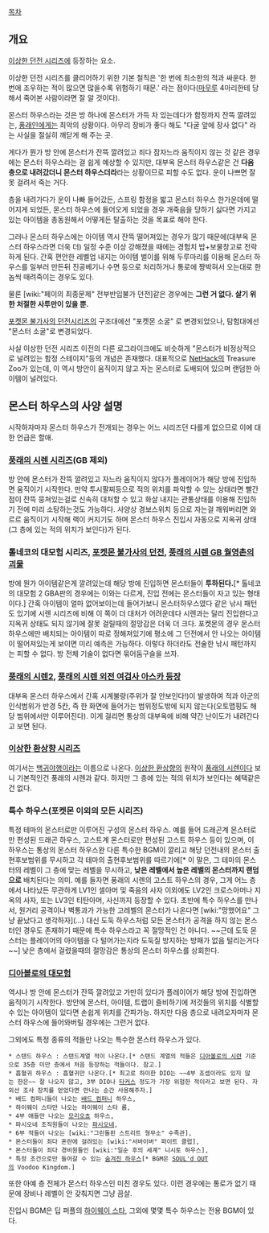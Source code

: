 [[목차]]

== 개요 ==
[[이상한 던전 시리즈]]에 등장하는 요소.

이상한 던전 시리즈를 클리어하기 위한 기본 철칙은 '한 번에 최소한의 적과 싸운다. 한 번에 조우하는 적이 많으면 많을수록 위험하기 때문.' 라는 점이다([[마무루]] 4마리한테 당해서 죽어본 사람이라면 잘 알 것이다).

몬스터 하우스라는 것은 방 하나에 몬스터가 가득 차 있는데다가 함정까지 잔뜩 깔려있는, [[풍래인]]에게는 최악의 상황이다. 아무리 장비가 좋다 해도 "다굴 앞에 장사 없다" 라는 사실을 절실히 깨닫게 해 주는 곳.

게다가 뭔가 방 안에 몬스터가 잔뜩 깔려있고 죄다 잠자느라 움직이지 않는 것 같은 경우에는 몬스터 하우스라는 걸 쉽게 예상할 수 있지만, 대부옥 몬스터 하우스같은 건 '''다음 층으로 내려갔더니 몬스터 하우스더라'''라는 상황이므로 피할 수도 없다. 운이 나쁘면 잘못 걸려서 죽는 거다.

층을 내려가다가 운이 나빠 들어갔든, 스프링 함정을 밟고 몬스터 하우스 한가운데에 떨어지게 되었든, 몬스터 하우스에 들어오게 되었을 경우 개죽음을 당하기 싫다면 가지고 있는 아이템을 총동원해서 어떻게든 탈출하는 것을 목표로 해야 한다.

그러나 몬스터 하우스에는 아이템 역시 잔뜩 떨어져있는 경우가 많기 때문에(대부옥 몬스터 하우스라면 더욱 더) 일정 수준 이상 강해졌을 때에는 경험치 밥+보물창고로 전락하게 된다. 간혹 편안한 레벨업 내지는 아이템 벌이를 위해 두루마리를 이용해 몬스터 하우스를 일부러 만든뒤 진공베기나 수면 등으로 처리하거나 통로에 짱박혀서 오는대로 한놈씩 때려죽이는 경우도 있다.

물론 [wiki:"페이의 최종문제" 전부반입불가 던전]같은 경우에는 '''그런 거 없다. 살기 위한 처절한 사투만이 있을 뿐.'''

[[포켓몬 불가사의 던전]]시리즈의 구조대에선 "포켓몬 소굴" 로 변경되었으나, 탐험대에선 "몬스터 소굴"로 변경되었다. 

사실 이상한 던전 시리즈 이전의 다른 로그라이크에도 비슷하게 "몬스터가 비정상적으로 널려있는 함정 스테이지"등의 개념은 존재했다. 대표적으로 [[NetHack]]의 Treasure Zoo가 있는데, 이 역시 방안이 움직이지 않고 자는 몬스터로 도배되어 있으며 랜덤한 아이템이 널려있다.

== 몬스터 하우스의 사양 설명 ==
시작하자마자 몬스터 하우스가 전개되는 경우는 어느 시리즈던 다를게 없으므로 이에 대한 언급은 할애.

=== [[풍래의 시렌 시리즈]](GB 제외) ===
방 안에 몬스터가 잔뜩 깔려있고 자느라 움직이지 않다가 플레이어가 해당 방에 진입하면 움직이기 시작한다. 만약 투시팔찌등으로 적의 위치를 파악할 수 있는 상태라면 빨간 점이 잔뜩 뭉쳐있는걸로 신속히 대처할 수 있고 화살 내지는 관통상태를 이용해 진입하기 전에 미리 소탕하는것도 가능하다.
사양상 경보스위치 등으로 자는걸 깨워버리면 와르르 움직이기 시작해 랙이 커지기도 하며 몬스터 하우스 진입시 자동으로 지옥귀 상태(그 층에 있는 적의 위치가 보인다)가 된다.

=== 톨네코의 대모험 시리즈, [[포켓몬 불가사의 던전]], [[풍래의 시렌 GB 월영촌의 괴물]] ===
방에 뭔가 아이템같은게 깔려있는데 해당 방에 진입하면 몬스터들이 '''투하된다.'''[* 톨네코의 대모험 2 GBA판의 경우에는 이와는 다르게, 진입 전에는 몬스터들이 자고 있는 형태이다.] 간혹 아이템이 얼마 없어보이는데 들어가보니 몬스터하우스였다 같은 낚시 패턴도 있기에 시렌 시리즈에 비해 이 쪽이 더 대처가 어려운데다 시렌과는 달리 진입한다고 지옥귀 상태도 되지 않기에 잘못 걸릴때의 절망감은 더욱 더 크다.
포켓몬의 경우 몬스터 하우스에만 배치되는 아이템이 따로 정해져있기에 평소에 그 던전에서 안 나오는 아이템이 떨어져있는게 보이면 미리 예측은 가능하다. 이렇다 하더라도 전술한 낚시 패턴까지는 피할 수 없다. 방 전체 기술이 없다면 묶어둠구슬을 쓰자.

=== [[풍래의 시렌2]], [[풍래의 시렌 외전 여검사 아스카 등장]] ===
대부옥 몬스터 하우스에서 간혹 시계불량(주위가 잘 안보인다!)이 발생하여 적과 아군의 인식범위가 반경 5칸, 즉 한 화면에 들어가는 범위정도밖에 되지 않는다(오토맵핑도 해당 범위에서만 이루어진다). 이게 걸리면 통상의 대부옥에 비해 약간 난이도가 내려간다고 보면 된다.

=== [[이상한 환상향 시리즈]] ===
여기서는 [[백귀야행]]이라는 이름으로 나온다. [[이상한 환상향]]의 원작이 [[풍래의 시렌]]이다 보니 기본적인건 풍래의 시렌과 같다. 하지만 그 층에 있는 적의 위치가 보인다는 혜택같은건 없다.

=== 특수 하우스(포켓몬 이외의 모든 시리즈) ===
특정 테마의 몬스터로만 이루어진 구성의 몬스터 하우스. 예를 들어 드래곤계 몬스터로만 편성된 드래곤 하우스, 고스트계 몬스터로만 편성된 고스트 하우스 등이 있으며, 이 하우스는 통상의 몬스터 하우스완 다른 특수한 BGM이 깔리고 해당 던전내의 몬스터 출현후보범위를 무시하고 각 테마의 출현후보범위를 따르기에[* 이 말은, 그 테마의 몬스터의 레벨이 그 층에 맞는 레벨을 무시하고, '''낮은 레벨에서 높은 레벨의 몬스터까지 랜덤으로''' 배치된다는 의미. 예를 들자면 풍래의 시렌의 고스트 하우스의 경우, 그게 어느 층에서 나타났든 무관하게 LV1인 셀아머 및 죽음의 사자 이외에도 LV2인 크로스아머나 지옥의 사자, 또는 LV3인 티탄아머, 사신까지 등장할 수 있다. 초반에 특수 하우스를 만나서, 원거리 공격이나 벽통과가 가능한 고레벨의 몬스터가 나온다면 [wiki:"망했어요" 그냥 끝났다고 생각하자](...) 대신 도둑 하우스처럼 모든 몬스터가 공격을 하지 않는 몬스터인 경우도 존재하기 때문에 특수 하우스라고 꼭 절망적인 건 아니다. ~~근데 도둑 몬스터는 플레이어의 아이템을 다 털어가는지라 도둑질 방지하는 방패가 없음 털리는거다~~] 낮은 층에서 걸렸을때의 절망감은 통상의 몬스터 하우스를 상회한다.

=== [[디아볼로의 대모험]] ===
역시나 방 안에 몬스터가 잔뜩 깔려있고 가만히 있다가 플레이어가 해당 방에 진입하면 움직이기 시작한다. 방안에 몬스터, 아이템, 트랩이 즐비하기에 저것들의 위치를 식별할 수 있는 아이템이 있다면 손쉽게 위치를 간파가능. 하지만 다음 층으로 내려오자마자 몬스터 하우스에 들어와버릴 경우에는 그런거 없다.

그외에도 특정 종류의 적들만 나오는 특수한 몬스터 하우스가 있다.
 * 스탠드 하우스 : 스탠드계열 적이 나온다.[* 스탠드 계열의 적들은 [[디아볼로의 시련]] 기준으로 35층 미만 층에서 처음 등장하는 적들이다. 참고.]
 * 흡혈귀 하우스 : 흡혈귀만 나온다.[* 최고로 하이한 DIO는 ~~4부 죠셉이라도 있지 않는 한은~~ 잘 나오지 않고, 3부 DIO나 [[타커스]] 정도가 가장 위험한 적이라고 보면 된다. 자외선 조사 장치를 얻었다면 만나는 순간 사용해주자.]
 * 배드 컴퍼니들이 나오는 [[배드 컴퍼니]] 하우스, 
 * 하이웨이 스타만 나오는 하이웨이 스타 룸, 
 * 4부 애들만 나오는 [[모리오쵸]] 하우스, 
 * 파시오네 조직원들이 나오는 [[파시오네]], 
 * 6부 적들이 나오는 [wiki:"그린돌핀 스트리트 형무소" 수족관], 
 * 몬스터들이 죄다 혼란에 걸려있는 [wiki:"서바이버" 파이트 클럽], 
 * 몬스터들이 죄다 경비원들인 [wiki:"일순 후의 세계" 니시토 하우스], 
 * 특정 조건으로만 들어갈 수 있는 [http://www.nicovideo.jp/watch/sm19611229 숨겨진 하우스][* BGM은 [[SOUL'd OUT]]의 Voodoo Kingdom.]

또한 아예 층 전체가 몬스터 하우스인 미친 경우도 있다. 이런 경우에는 통로가 없기 때문에 장비나 레벨이 안 갖춰지면 그냥 끔살.

진입시 BGM은 딥 퍼플의 [[하이웨이 스타]], 그외에 몇몇 특수 하우스는 전용 BGM이 있다.
